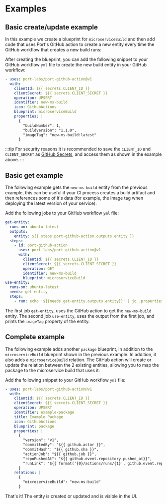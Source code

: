 
# Examples

## Basic create/update example

In this example we create a blueprint for `microserviceBuild` and then add code that uses Port's GitHub action to create a new entity every time the GitHub workflow that creates a new build runs:

<ExampleMSBuildBlueprint />

After creating the blueprint, you can add the following snippet to your GitHub workflow `yml` file to create the new build entity in your GitHub workflow:

```yaml showLineNumbers
- uses: port-labs/port-github-action@v1
  with:
    clientId: ${{ secrets.CLIENT_ID }}
    clientSecret: ${{ secrets.CLIENT_SECRET }}
    operation: UPSERT
    identifier: new-ms-build
    icon: GithubActions
    blueprint: microserviceBuild
    properties: |
      {
        "buildNumber": 1,
        "buildVersion": "1.1.0",
        "imageTag": "new-ms-build:latest"
      }
```

:::tip
For security reasons it is recommended to save the `CLIENT_ID` and `CLIENT_SECRET` as [GitHub Secrets](https://docs.github.com/en/actions/security-guides/encrypted-secrets), and access them as shown in the example above.
:::

## Basic get example

The following example gets the `new-ms-build` entity from the previous example, this can be useful if your CI process creates a build artifact and then references some of it's data (for example, the image tag when deploying the latest version of your service).

Add the following jobs to your GitHub workflow `yml` file:

```yaml showLineNumbers
get-entity:
  runs-on: ubuntu-latest
  outputs:
    entity: ${{ steps.port-github-action.outputs.entity }}
  steps:
    - id: port-github-action
      uses: port-labs/port-github-action@v1
      with:
        clientId: ${{ secrets.CLIENT_ID }}
        clientSecret: ${{ secrets.CLIENT_SECRET }}
        operation: GET
        identifier: new-ms-build
        blueprint: microserviceBuild
use-entity:
  runs-on: ubuntu-latest
  needs: get-entity
  steps:
    - run: echo '${{needs.get-entity.outputs.entity}}' | jq .properties.imageTag
```

The first job `get-entity`, uses the GitHub action to get the `new-ms-build` entity.
The second job `use-entity`, uses the output from the first job, and prints the `imageTag` property of the entity.

## Complete example

The following example adds another `package` blueprint, in addition to the `microserviceBuild` blueprint shown in the previous example. In addition, it also adds a `microserviceBuild` relation. The GitHub action will create or update the relation between the 2 existing entities, allowing you to map the package to the microservice build that uses it:

<ExamplePackageBlueprint />

Add the following snippet to your GitHub workflow `yml` file:

```yaml showLineNumbers
- uses: port-labs/port-github-action@v1
  with:
    clientId: ${{ secrets.CLIENT_ID }}
    clientSecret: ${{ secrets.CLIENT_SECRET }}
    operation: UPSERT
    identifier: example-package
    title: Example Package
    icon: GithubActions
    blueprint: package
    properties: |
      {
        "version": "v1",
        "committedBy": "${{ github.actor }}",
        "commitHash": "${{ github.sha }}",
        "actionJob": "${{ github.job }}",
        "repoPushedAt": "${{ github.event.repository.pushed_at}}",
        "runLink": "${{ format('{0}/actions/runs/{1}', github.event.repository.html_url, github.run_id) }}"
      }
    relations: |
      {
        "microserviceBuild": "new-ms-build"
      }
```

That's it! The entity is created or updated and is visible in the UI.

